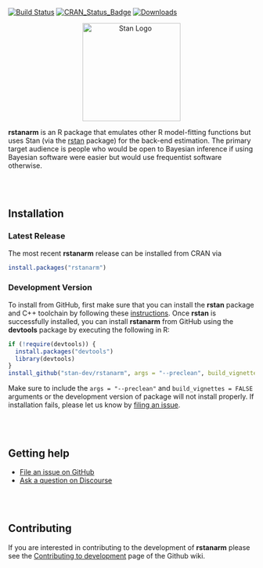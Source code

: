 [![Build Status](https://travis-ci.org/stan-dev/rstanarm.svg?branch=master)](https://travis-ci.org/stan-dev/rstanarm)
[![CRAN\_Status\_Badge](http://www.r-pkg.org/badges/version/rstanarm?color=blue)](http://cran.r-project.org/package=rstanarm)
[![Downloads](http://cranlogs.r-pkg.org/badges/rstanarm?color=blue)](http://cran.rstudio.com/package=rstanarm)

<div style="text-align:center">
<a href="http://mc-stan.org">
<img src="https://raw.githubusercontent.com/stan-dev/logos/master/logo.png" width=200 alt="Stan Logo"/>
</a>
</div>

**rstanarm** is an R package that emulates other R model-fitting functions but
uses Stan (via the [rstan](http://mc-stan.org/interfaces/rstan.html) package)
for the back-end estimation. The primary
target audience is people who would be open to Bayesian inference if using
Bayesian software were easier but would use frequentist software otherwise.

<br><br>

## Installation

### Latest Release
The most recent **rstanarm** release can be installed from CRAN via
```r
install.packages("rstanarm")
```

### Development Version
To install from GitHub, first make sure that you can install the **rstan**
package and C++ toolchain by following these
[instructions](https://github.com/stan-dev/rstan/wiki/RStan-Getting-Started).
Once **rstan** is successfully installed, you can install **rstanarm** from
GitHub using the **devtools** package by executing the following in R:

```r
if (!require(devtools)) {
  install.packages("devtools")
  library(devtools)
}
install_github("stan-dev/rstanarm", args = "--preclean", build_vignettes = FALSE)
```

Make sure to include the `args = "--preclean"` and `build_vignettes = FALSE` arguments
or the development version of package will not install properly. If installation fails,
please let us know by [filing an issue](https://github.com/stan-dev/rstanarm/issues).

<br><br>

## Getting help

* [File an issue on GitHub](https://github.com/stan-dev/rstanarm/issues)
* [Ask a question on Discourse](http://discourse.mc-stan.org/)

<br><br>

## Contributing

If you are interested in contributing to the development of **rstanarm** please
see the [Contributing to development](https://github.com/stan-dev/rstanarm/wiki/Contributing-to-development)
page of the Github wiki.
